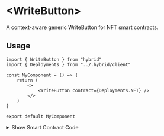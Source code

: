 # \<WriteButton\>

A context-aware generic WriteButton for NFT smart contracts.

## Usage

```tsx
import { WriteButton } from "hybrid"
import { Deployments } from "../.hybrid/client"

const MyComponent = () => {
	return (
		<>
			<WriteButton contract={Deployments.NFT} />
		</>
	)
}

export default MyComponent
```

<details>
	<summary className="cursor-pointer p-2">Show Smart Contract Code</summary>
	```solidity
// SPDX-License-Identifier: UNLICENSED
pragma solidity ^0.8.13;

import "erc721a/contracts/ERC721A.sol"

contract NFT is ERC721A {
constructor() ERC721A("My NFT", "NFT") {}

    	function _startTokenId() internal pure override returns (uint256) {
    		return 1;
    	}

    	function mint(uint256 quantity) external payable {
    		_mint(msg.sender, quantity);
    	}

}

```
</details>


<Demo>
	<WriteButton
		contract={Deployments.NFT}
		prepare={{
			functionName: "mint",
			args: [1]
		}}
		timeout={2000} />
</Demo>

## Component Props


<PropList
	values={[
		{
			name: "className",
			type: "string",
			desc: "html class (optional)"
		},
		{
			name: "contract",
			type: "DeployedContract",
			desc: "Deployed contract details, imported from hybrid Deployments object"
		},
		{
			name: "amount",
			type: "number",
			desc: "amount of tokens to mint (default 1)"
		},
	]}
/>
```
